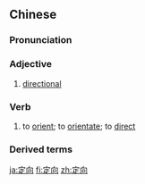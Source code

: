 ==Chinese==
{{zh-forms}}

===Pronunciation===
{{zh-pron
|m=dìngxiàng
|c=ding6 hoeng3
|mn=tēng-hiòng
|cat=a,v
}}

===Adjective===
{{zh-adj}}

# [[directional]] {{gloss|when used as an attributive}}

===Verb===
{{zh-verb}}

# to [[orient]]; to [[orientate]]; to [[direct]]

===Derived terms===
{{zh-der|定向爆破|定向培養|定向培育|定向生|定向天線}}

{{zh-cat|Advanced}}

[[ja:定向]]
[[fi:定向]]
[[zh:定向]]
